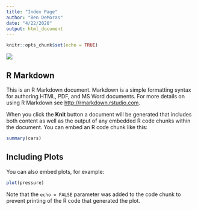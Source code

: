 ```yaml
---
title: "Index Page"
author: "Ben DeMoras"
date: "4/22/2020"
output: html_document
---
```


```r
knitr::opts_chunk$set(echo = TRUE)
```
![](https://github.com/ben393/ntres-6940-repo-collab-practice/blob/gh-pages/car.jpg?raw=true)

## R Markdown

This is an R Markdown document. Markdown is a simple formatting syntax for authoring HTML, PDF, and MS Word documents. For more details on using R Markdown see <http://rmarkdown.rstudio.com>.

When you click the **Knit** button a document will be generated that includes both content as well as the output of any embedded R code chunks within the document. You can embed an R code chunk like this:

```r
summary(cars)
```

## Including Plots

You can also embed plots, for example:

```r
plot(pressure)
```

Note that the `echo = FALSE` parameter was added to the code chunk to prevent printing of the R code that generated the plot.
